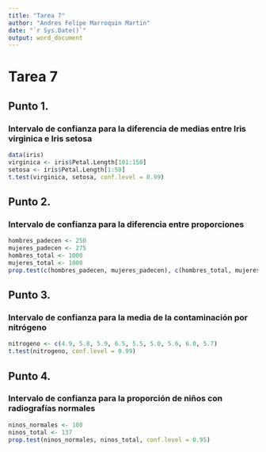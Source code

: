 ```yaml
---
title: "Tarea 7"
author: "Andres Felipe Marroquin Martin"
date: "`r Sys.Date()`"
output: word_document
---
```


# Tarea 7

## Punto 1.
### Intervalo de confianza para la diferencia de medias entre Iris virginica e Iris setosa

```r
data(iris)
virginica <- iris$Petal.Length[101:150]
setosa <- iris$Petal.Length[1:50]
t.test(virginica, setosa, conf.level = 0.99)
```

## Punto 2.
### Intervalo de confianza para la diferencia entre proporciones

```r
hombres_padecen <- 250
mujeres_padecen <- 275
hombres_total <- 1000
mujeres_total <- 1000
prop.test(c(hombres_padecen, mujeres_padecen), c(hombres_total, mujeres_total), conf.level = 0.95)
```

## Punto 3.
### Intervalo de confianza para la media de la contaminación por nitrógeno

```r
nitrogeno <- c(4.9, 5.8, 5.9, 6.5, 5.5, 5.0, 5.6, 6.0, 5.7)
t.test(nitrogeno, conf.level = 0.99)
```

## Punto 4.
### Intervalo de confianza para la proporción de niños con radiografías normales

```r
ninos_normales <- 100
ninos_total <- 137
prop.test(ninos_normales, ninos_total, conf.level = 0.95)
```
